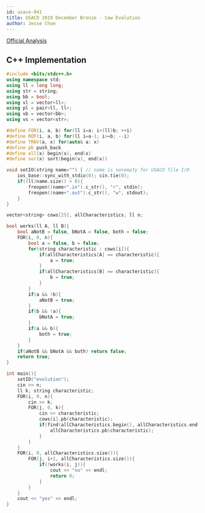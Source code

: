 ```yaml
---
id: usaco-941
title: USACO 2019 December Bronze - Cow Evolution
author: Jesse Choe
---
```


[Official Analysis](http://www.usaco.org/current/data/sol_evolution_bronze_open19.html)

<LanguageSection>
<CPPSection>

## C++ Implementation

```cpp
#include <bits/stdc++.h>
using namespace std;
using ll = long long;
using str = string;
using bb = bool;
using vl = vector<ll>;
using pl = pair<ll, ll>;
using vb = vector<bb>;
using vs = vector<str>;

#define FOR(i, a, b) for(ll i=a; i<(ll)b; ++i)
#define ROF(i, a, b) for(ll i=a-1; i>=b; --i)
#define TRAV(a, x) for(auto& a: x)
#define pb push_back
#define all(x) begin(x), end(x)
#define sor(x) sort(begin(x), end(x))

void setIO(string name="") { // name is nonempty for USACO file I/O
    ios_base::sync_with_stdio(0); cin.tie(0); 
    if((ll)name.size() > 0){
        freopen((name+".in").c_str(), "r", stdin);
        freopen((name+".out").c_str(), "w", stdout);
    }
}

vector<string> cows[25], allCharacteristics; ll n;

bool works(ll A, ll B){
	bool aNotB = false, bNotA = false, both = false;
	FOR(i, 0, n){
		bool a = false, b = false;
		for(string characteristic : cows[i]){
			if(allCharacteristics[A] == characteristic){
				a = true;
			}
			if(allCharacteristics[B] == characteristic){
				b = true;
			}
		}
		if(a && !b){
			aNotB = true;
		}
		if(b && !a){
			bNotA = true;
		}
		if(a && b){
			both = true;
		}
	}
	if(aNotB && bNotA && both) return false;
	return true;
}

int main(){
	setIO("evolution");
	cin >> n;
	ll k; string characteristic;
	FOR(i, 0, n){
		cin >> k;
		FOR(j, 0, k){
			cin >> characteristic;
			cows[i].pb(characteristic);
			if(find(allCharacteristics.begin(), allCharacteristics.end(), characteristic) == allCharacteristics.end()){
				allCharacteristics.pb(characteristic);
			}
		}
	}
	FOR(i, 0, allCharacteristics.size()){
		FOR(j, i+1, allCharacteristics.size()){
			if(!works(i, j)){
				cout << "no" << endl;
				return 0;
			}
		}
	}
	cout << "yes" << endl;
}

```

</CPPSection>
</LanguageSection>
